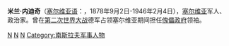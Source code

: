 {{Infobox Prime Minister
| name          = 米兰·内迪奇
| image         = Milan Nedić 1939.jpg
| office        = [[塞尔维亚救国政府|塞尔维亚救国政府]][[塞爾維亞總理|首相]]
| term_start    = 1941
| term_end      = 1944
| predecessor   = ''政府建立''
| successor     = ''政府解散''
| birth_date    = {{Birth date|1878|9|2|df=y}}
| birth_place   = {{flag|塞爾維亞公國}}[[格罗茨卡|格罗茨卡]]
| death_date    = {{death date and age|1946|2|4|1878|9|2|df=y}}
| death_place   = {{YUG-1945}}[[贝尔格莱德|贝尔格莱德]]
| nationality   = {{SFRY}}
| religion      = [[塞尔维亚东正教会|塞尔维亚东正教]]
| caption       =
| nickname      =
| allegiance    = {{flag|Kingdom of Serbia}}<br>{{flag|Kingdom of Yugoslavia}}<br/>[[File:Flag_of_the_Government_of_National_Salvation_(occupied_Yugoslavia).svg|23px]][[塞尔维亚救国政府|塞尔维亚救国政府]]
| serviceyears  = 1904–1941
| rank          = ''Armijski đeneral''
| commands      = [[总参谋长_(南斯拉夫)|总参谋长]]
| unit          =
| battles       =
| awards        =
}}
'''米兰·内迪奇'''（[[塞尔维亚语|塞尔维亚语]]：'''{{lang|sr|Milan Nedić}}'''，1878年9月2日-1946年2月4日），[[塞尔维亚|塞尔维亚]]军人、政治家。曾在[[第二次世界大战|第二次世界大战]]德军占领塞尔维亚期间担任[[傀儡政府|傀儡政府]]领袖。

{{Authority control}}
{{第二次世界大战小作品}}
{{Europe-poli-bio-stub}}

[[Category:1878年出生|N]]
[[Category:1946年逝世|N]]
[[Category:塞尔维亚政治人物|N]]
[[Category:南斯拉夫军事人物|Category:南斯拉夫军事人物]]
